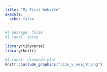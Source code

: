 ```yaml
---
title: "My First Website"
execute: 
  echo: false
---
```


```r
#| message: false
#| label: setup

library(tidyverse)
library(knitr)
```

```r
#| label: diamonds-plot
knitr::include_graphics("size_v_weight.png")
```

